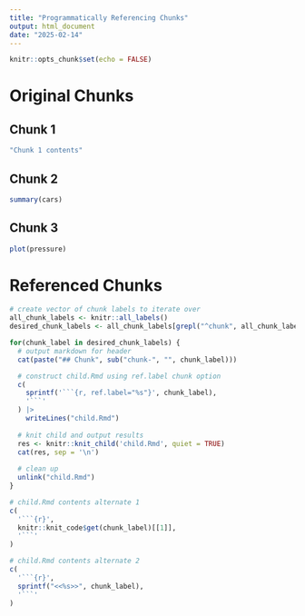---
title: "Programmatically Referencing Chunks"
output: html_document
date: "2025-02-14"
---

```{r setup, include=FALSE}
knitr::opts_chunk$set(echo = FALSE)
```

# Original Chunks {.tabset .tabset-pills}

## Chunk 1

```{r chunk-1}
"Chunk 1 contents"
```

## Chunk 2

```{r chunk-2}
summary(cars)
```

## Chunk 3

```{r chunk-3}
plot(pressure)
```

# Referenced Chunks {.tabset .tabset-pills}

```{r, echo=FALSE, results='asis'}
# create vector of chunk labels to iterate over
all_chunk_labels <- knitr::all_labels()
desired_chunk_labels <- all_chunk_labels[grepl("^chunk", all_chunk_labels)]

for(chunk_label in desired_chunk_labels) {
  # output markdown for header
  cat(paste("## Chunk", sub("chunk-", "", chunk_label)))

  # construct child.Rmd using ref.label chunk option
  c(
    sprintf('```{r, ref.label="%s"}', chunk_label),
    '```'
  ) |>
    writeLines("child.Rmd")
  
  # knit child and output results
  res <- knitr::knit_child('child.Rmd', quiet = TRUE)
  cat(res, sep = '\n')
  
  # clean up
  unlink("child.Rmd")
}
```

```{r, echo=FALSE, eval=FALSE}
# child.Rmd contents alternate 1
c(
  '```{r}',
  knitr::knit_code$get(chunk_label)[[1]],
  '```'
)

# child.Rmd contents alternate 2
c(
  '```{r}',
  sprintf("<<%s>>", chunk_label),
  '```'
)
```
